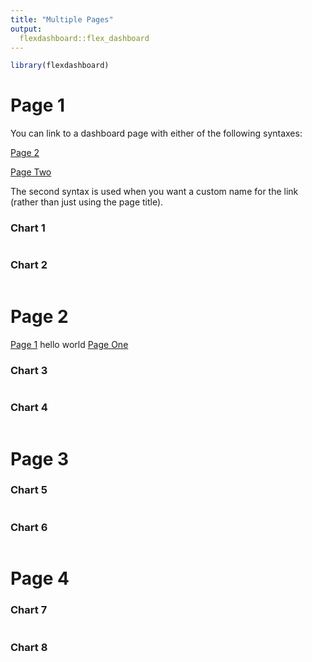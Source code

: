 ```yaml
---
title: "Multiple Pages"
output: 
  flexdashboard::flex_dashboard
---
```


```r
library(flexdashboard)
```

Page 1 {data-navmenu="Menu A" data-icon="fa-list"}
===================
You can link to a dashboard page with either of the following syntaxes:

[Page 2]

[Page Two](#page-2)

The second syntax is used when you want a custom name for the link 
(rather than just using the page title).

### Chart 1
```r

```

### Chart 2
```r

```

Page 2 {data-navmenu="Menu A" data-orientation=rows data-icon="fa-github"}
=====================

[Page 1] hello world
[Page One](#page-1)

### Chart 3 {data-icon="fa-twitter"}
```r

```

### Chart 4
```r

```

Page 3 {data-navmenu="Menu B"}
=====================
### Chart 5
```r

```

### Chart 6
```r

```




Page 4 {data-navmenu="Menu B"}
=====================
### Chart 7
```r

```

### Chart 8
```r

```